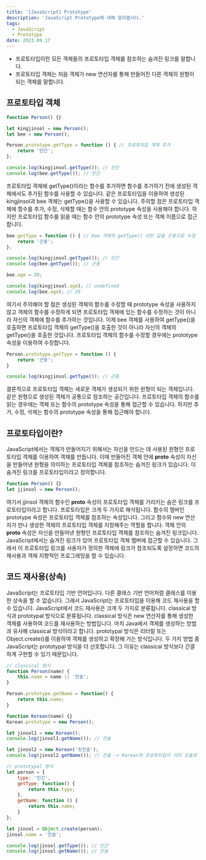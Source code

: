 ```yaml
---
title: '[JavaScript] Prototype'
description: 'JavaScript Prototype에 대해 알아봅시다.'
tags:
  - JavaScript
  - Prototype
date: 2023.09.17
---
```


- 프로토타입이란 모든 객체들의 프로토타입 객체를 참조하는 숨겨진 링크를 말합니다.
- 프로토타입 객체는 처음 객체가 new 연산자를 통해 만들어진 다른 객체의 원형이 되는 객체를 말합니다.

## 프로토타입 객체



```jsx
function Person() {}

let kingjinsol = new Person();
let bee = new Person();

Person.prototype.getType = function () { // 프로토타입 객체 추가
	return '인간';
};

console.log(kingjinsol.getType()); // 인간
console.log(bee.getType()); // 인간
```

프로토타입 객체에 getType()이라는 함수를 추가하면 함수를 추가하기 전에 생성된 객체에서도 추가된 함수를 사용할 수 있습니다. 같은 프로토타입을 이용하여 생성된 kingjinsol과 bee 객체는 getType()을 사용할 수 있습니다.
주의할 점은 프로토타입 객체에 함수를 추가, 수정, 삭제할 때는 함수 안의 prototype 속성을 사용해야 합니다. 하지만 프로토타입 함수를 읽을 때는 함수 안의 prototype 속성 또는 객체 이름으로 접근합니다.

```jsx
bee.getType = function () { // bee 객체의 getType() 리턴 값을 곤충으로 수정
	return '곤충';
};

console.log(kingjinsol.getType()); // 인간
console.log(bee.getType()); // 곤충

bee.age = 29;

console.log(kingjinsol.age); // undefined
console.log(bee.age); // 29
```

여기서 주의해야 할 점은 생성된 객체의 함수를 수정할 때 prototype 속성을 사용하지 않고 객체의 함수를 수정하게 되면 프로토타입 객체에 있는 함수를 수정하는 것이 아니라 자신의 객체에 함수를 추가하는 것입니다.
이제 bee 객체를 사용하여 getType()을 호출하면 프로토타입 객체의 getType()을 호출한 것이 아니라 자신의 객체의 getType()을 호출한 것입니다.
프로토타입 객체의 함수를 수정할 경우에는 prototype 속성을 이용하여 수정합니다.

```jsx
Person.prototype.getType = function () {
	return '곤충';
}

console.log(kingjinsol.getType()); // 곤충
```

결론적으로 프로토타입 객체는 새로운 객체가 생성되기 위한 원형이 되는 객체입니다. 같은 원형으로 생성된 객체가 공통으로 참조하는 공간입니다.
프로토타입 객체의 함수를 읽는 경우에는 객체 또는 함수의 prototype 속성을 통해 접근할 수 있습니다. 하지만 추가, 수정, 삭제는 함수의 prototype 속성을 통해 접근해야 합니다.

## 프로토타입이란?



JavaScript에서는 객체가 만들어지기 위해서는 자신을 만드는 데 사용된 원형인 프로토타입 객체를 이용하여 객체를 만듭니다. 이때 만들어진 객체 안에 __proto__ 속성이 자신을 만들어낸 원형을 의미하는 프로토타입 객체를 참조하는 숨겨진 링크가 있습니다. 이 숨겨진 링크를 프로토타입이라고 정의합니다.

```jsx
function Person() {}
let jjinsol = new Person();
```

여기서 jjinsol 객체의 함수인 __proto__ 속성이 프로토타입 객체를 가리키는 숨은 링크를 프로토타입이라고 합니다.
프로토타입은 크게 두 가지로 해석됩니다. 함수의 멤버인 prototype 속성은 프로토타입 객체를 참조하는 속성입니다. 그리고 함수와 new 연산자가 만나 생성한 객체의 프로토타입 객체를 지정해주는 역할을 합니다. 객체 안의 __proto__ 속성은 자신을 만들어낸 원형인 프로토타입 객체를 참조하는 숨겨진 링크입니다.
JavaScript에서는 숨겨진 링크가 있어 프로토타입 객체 멤버에 접근할 수 있습니다. 그래서 이 프로토타입 링크를 사용자가 정의한 객체에 링크가 참조되도록 설정하면 코드의 재사용과 객체 지향적인 프로그래밍을 할 수 있습니다.

## 코드 재사용(상속)



JavaScript는 프로토타입 기반 언어입니다. 다른 클래스 기반 언어처럼 클래스를 이용한 상속을 할 수 없습니다. 그래서 JavaScript는 프로토타입을 이용해 코드 재사용을 할 수 있습니다.
JavaScript에서 코드 재사용은 크게 두 가지로 분류됩니다. classical 방식과 prototypal 방식으로 분류됩니다.
classical 방식은 new 연산자를 통해 생성한 객체를 사용하여 코드를 재사용하는 방법입니다. 마치 Java에서 객체를 생성하는 방법과 유사해 classical 방식이라고 합니다.
prototypal 방식은 리터럴 또는 Object.create()를 이용하여 객체를 생성하고 확장해 가는 방식입니다.
두 가지 방법 중 JavaScript는 prototypal 방식을 더 선호합니다. 그 이유는 classical 방식보다 간결하게 구현할 수 있기 때문입니다.

```jsx
// classical 방식
function Person(name) {
	this.name = name || '진솔';
}

Person.prototype.getName = function() {
	return this.name;
}

function Korean(name) {}
Korean.prototype = new Person();

let jinsol1 = new Korean();
console.log(jinsol1.getName()); // 진솔

let jinsol2 = new Korean('킹진솔');
console.log(jinsol2.getName()); // 진솔 -> Korean의 프로토타입이 이미 진솔로 정해져있음

// prototypal 방식
let person = {
	type: '인간',
	getType: function() {
		return this.type;
	},
	getName: function () {
		return this.name;
	}
};

let jinsol = Object.create(person);
jinsol.name = '진솔';

console.log(jinsol.getType()); // 인간
console.log(jinsol.getName()); // 진솔
```